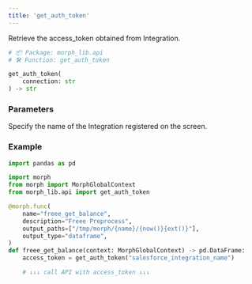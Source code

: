```yaml
---
title: 'get_auth_token'
---
```


Retrieve the access_token obtained from Integration.

```python morph_lib.api
# 📦 Package: morph_lib.api
# 🛠️ Function: get_auth_token

get_auth_token(
	connection: str
) -> str
```

### Parameters

<ParamField body="connection" type="str" required>
Specify the name of the Integration registered on the screen.
</ParamField>

### Example

```python
import pandas as pd

import morph
from morph import MorphGlobalContext
from morph_lib.api import get_auth_token

@morph.func(
    name="freee_get_balance",
    description="Freee Preprocess",
    output_paths=["/tmp/morph/{name}/{now()}{ext()}"],
    output_type="dataframe",
)
def freee_get_balance(context: MorphGlobalContext) -> pd.DataFrame:
    access_token = get_auth_token("salesforce_integration_name")

    # ↓↓↓ call API with access_token ↓↓↓
```